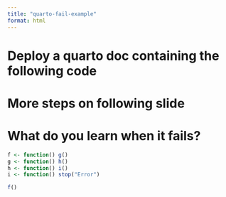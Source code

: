 ```yaml
---
title: "quarto-fail-example"
format: html
---
```


# Deploy a quarto doc containing the following code
# More steps on following slide
# What do you learn when it fails?
```r
f <- function() g()
g <- function() h()
h <- function() i()
i <- function() stop("Error")
```
```r
f()
```
